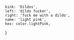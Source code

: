 
	kink: 'Dildos',
	left: 'dildo fucker',
	right: 'fuck me with a dildo',
	name: 'light pink',
	hex: color.lightPink,
}
